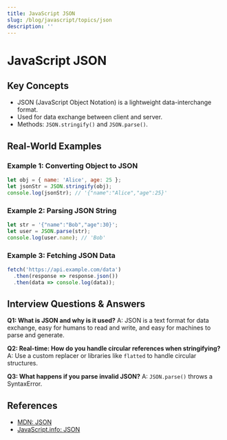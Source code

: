 ```yaml
---
title: JavaScript JSON
slug: /blog/javascript/topics/json
description: ''
---
```

# JavaScript JSON

## Key Concepts
- JSON (JavaScript Object Notation) is a lightweight data-interchange format.
- Used for data exchange between client and server.
- Methods: `JSON.stringify()` and `JSON.parse()`.

## Real-World Examples

### Example 1: Converting Object to JSON
```javascript
let obj = { name: 'Alice', age: 25 };
let jsonStr = JSON.stringify(obj);
console.log(jsonStr); // '{"name":"Alice","age":25}'
```

### Example 2: Parsing JSON String
```javascript
let str = '{"name":"Bob","age":30}';
let user = JSON.parse(str);
console.log(user.name); // 'Bob'
```

### Example 3: Fetching JSON Data
```javascript
fetch('https://api.example.com/data')
  .then(response => response.json())
  .then(data => console.log(data));
```

## Interview Questions & Answers

**Q1: What is JSON and why is it used?**
A: JSON is a text format for data exchange, easy for humans to read and write, and easy for machines to parse and generate.

**Q2: Real-time: How do you handle circular references when stringifying?**
A: Use a custom replacer or libraries like `flatted` to handle circular structures.

**Q3: What happens if you parse invalid JSON?**
A: `JSON.parse()` throws a SyntaxError.

## References
- [MDN: JSON](https://developer.mozilla.org/en-US/docs/Web/JavaScript/Reference/Global_Objects/JSON)
- [JavaScript.info: JSON](https://javascript.info/json)
